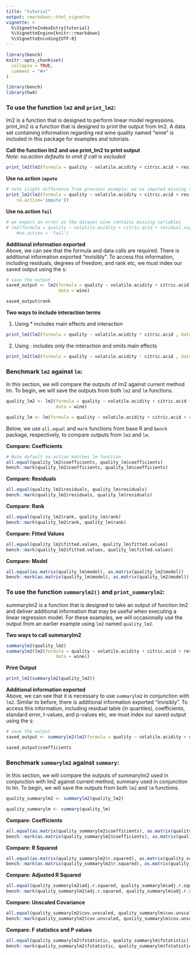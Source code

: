 ```yaml
---
title: "tutorial"
output: rmarkdown::html_vignette
vignette: >
  %\VignetteIndexEntry{tutorial}
  %\VignetteEngine{knitr::rmarkdown}
  %\VignetteEncoding{UTF-8}
---
```


```r
library(bench)
knitr::opts_chunk$set(
  collapse = TRUE,
  comment = "#>"
)
```

```r
library(bench)
library(hw4)
```

### To use the function `lm2` and `print_lm2`:
lm2 is a function that is designed to perform linear model regressions. print_lm2 is a function that is designed to print the output from lm2. A data set containing information regarding red wine quality named "wine" is included in this package for examples and tutorials.
    
**Call the function lm2 and use print_lm2 to print output**         
*Note: na.action defaults to omit if call is excluded*
```r
print_lm2(lm2(formula = quality ~ volatile.acidity + citric.acid + residual.sugar, data = wine))
```

**Use na.action `impute`**
```r
# note slight difference from previous example: we've imputed missing values with column means
print_lm2(lm2(formula = quality ~ volatile.acidity + citric.acid + residual.sugar, data = wine,
    na.action='impute'))
```

**Use na.action `fail`**
```r
# we expect an error as the dataset wine contains missing variables
# lm2(formula = quality ~ volatile.acidity + citric.acid + residual.sugar, data = wine, 
    #na.action = 'fail')
```

**Additional information exported**       
Above, we can see that the formula and data calls are required. There is additional information exported "invisibly". To access this information, including residuals, degrees of freedom, and rank etc, we must index our saved output using the `$`:
```r
# save the output
saved_output <- lm2(formula = quality ~ volatile.acidity + citric.acid + residual.sugar, 
                    data = wine) 

saved_output$rank
```

**Two ways to include interaction terms** 
  
1) Using * includes main effects and interaction 
```r
print_lm2(lm2(formula = quality ~ volatile.acidity * citric.acid , data = wine))
```
  
2. Using : includes only the interaction and omits main effects
```r
print_lm2(lm2(formula = quality ~ volatile.acidity : citric.acid , data = wine))
```

### Benchmark `lm2` against `lm`:
In this section, we will compare the outputs of lm2 against current method lm. To begin, we will save the outputs from both `lm2` and `lm` functions.
```r
quality_lm2 <- lm2(formula = quality ~ volatile.acidity + citric.acid + residual.sugar, 
                   data = wine)

quality_lm <- lm(formula = quality ~ volatile.acidity + citric.acid + residual.sugar, data = wine)
```
      
Below, we use `all.equal` and `mark` functions from base R and `bench` package, respectively, to compare outputs from `lm2` and `lm`.
  
**Compare: Coefficients **
```r
# Note default na.action matches lm function
all.equal(quality_lm2$coefficients, quality_lm$coefficients) 
bench::mark(quality_lm2$coefficients, quality_lm$coefficients) 
```
  
**Compare: Residuals**
```r
all.equal(quality_lm2$residuals, quality_lm$residuals) 
bench::mark(quality_lm2$residuals, quality_lm$residuals)
```

**Compare: Rank**
```r
all.equal(quality_lm2$rank, quality_lm$rank) 
bench::mark(quality_lm2$rank, quality_lm$rank)
```

**Compare: Fitted Values**
```r
all.equal(quality_lm2$fitted.values, quality_lm$fitted.values) 
bench::mark(quality_lm2$fitted.values, quality_lm$fitted.values) 
```

**Compare: Model**
```r
all.equal(as.matrix(quality_lm$model), as.matrix(quality_lm2$model))
bench::mark(as.matrix(quality_lm$model), as.matrix(quality_lm2$model))
```

### To use the function `summarylm2()` and `print_summarylm2`:
summarylm2 is a function that is designed to take an output of function lm2 and deliver additional information that may be useful when executing a linear regression model. For these examples, we will occasionally use the output from an earlier example using `lm2` named `quality_lm2`. 

**Two ways to call summarylm2**
```r
summarylm2(quality_lm2)
summarylm2(lm2(formula = quality ~ volatile.acidity + citric.acid + residual.sugar, 
                   data = wine))
```
  
**Print Output**
```r
print_lm2(summarylm2(quality_lm2))
```
**Additional information exported**       
Above, we can see that it is necessary to use `summarylm2` in conjunction with `lm2`. Similar to before, there is additional information exported "invisibly". To access this information, including residual table (in quartiles), coefficients, standard error, t-values, and p-values etc, we must index our saved output using the `$`:
```r
# save the output
saved_output <- summarylm2(lm2(formula = quality ~ volatile.acidity + citric.acid + residual.sugar, data = wine))

saved_output$coefficients
```

### Benchmark `summarylm2` against `summary`:
In this section, we will compare the outputs of summarylm2 used in conjunction with lm2 against current method, summary used in conjunction to lm. To begin, we will save the outputs from both `lm2` and `lm` functions.
```r
quality_summarylm2 <- summarylm2(quality_lm2)

quality_summarylm <- summary(quality_lm)
```

**Compare: Coefficients **
```r
all.equal(as.matrix(quality_summarylm2$coefficients), as.matrix(quality_summarylm$coefficients)) 
bench::mark(as.matrix(quality_summarylm2$coefficients), as.matrix(quality_summarylm$coefficients))
```

**Compare: R Squared **
```r
all.equal(as.matrix(quality_summarylm2$r.squared), as.matrix(quality_summarylm$r.squared)) 
bench::mark(as.matrix(quality_summarylm2$r.squared), as.matrix(quality_summarylm$r.squared))
```

**Compare: Adjusted R Squared **
```r
all.equal(quality_summarylm2$adj.r.squared, quality_summarylm$adj.r.squared)
bench::mark(quality_summarylm2$adj.r.squared, quality_summarylm$adj.r.squared)
```

**Compare: Unscaled Covariance **
```r
all.equal(quality_summarylm2$cov.unscaled, quality_summarylm$cov.unscaled)
bench::mark(quality_summarylm2$cov.unscaled, quality_summarylm$cov.unscaled)
```
  
**Compare: F statistics and P values **
```r
all.equal(quality_summarylm2$fstatistic, quality_summarylm$fstatistic)
bench::mark(quality_summarylm2$fstatistic, quality_summarylm$fstatistic)
```

